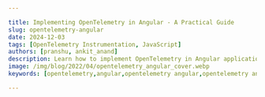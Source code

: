 ```yaml
---

title: Implementing OpenTelemetry in Angular - A Practical Guide
slug: opentelemetry-angular
date: 2024-12-03
tags: [OpenTelemetry Instrumentation, JavaScript]
authors: [pranshu, ankit_anand]
description: Learn how to implement OpenTelemetry in Angular applications for enhanced observability and performance monitoring. A comprehensive guide for developers.
image: /img/blog/2022/04/opentelemetry_angular_cover.webp
keywords: [opentelemetry,angular,opentelemetry angular,opentelemetry angular interceptor,opentelemetry angular example,javascript,apm tools,application performance monitoring]

---
```


<head>
  <script
    type="application/ld+json"
    dangerouslySetInnerHTML={{ __html: JSON.stringify({
  "@context": "https://schema.org",
  "@type": "TechArticle",
  "headline": "Implementing OpenTelemetry in Angular: A Practical Guide",
  "alternativeHeadline": "Enhance Angular app observability with OpenTelemetry instrumentation",
  "author": [
    {
      "@type": "Person",
      "name": "Pranshu"
    },
    {
      "@type": "Person",
      "name": "Ankit Anand"
    }
  ],
  "publisher": {
    "@type": "Organization",
    "name": "SigNoz",
    "logo": {
      "@type": "ImageObject",
      "url": "https://signoz.io/img/SigNozLogo-orange.svg"
    }
  },
  "datePublished": "2024-09-30T00:00:00Z",
  "dateModified": "2024-09-30T00:00:00Z",
  "mainEntityOfPage": {
    "@type": "WebPage",
    "@id": "https://signoz.io/blog/opentelemetry-angular/"
  },
  "description": "Learn how to implement OpenTelemetry in Angular applications for enhanced observability and performance monitoring. A comprehensive guide for developers.",
  "keywords": "opentelemetry, angular, opentelemetry angular, opentelemetry angular interceptor, opentelemetry angular example, javascript, apm tools, application performance monitoring",
  "articleSection": "Technology",
  "inLanguage": "en",
  "isPartOf": {
    "@type": "Blog",
    "name": "SigNoz Blog",
    "url": "https://signoz.io/blog/"
  },
  "about": [
    {
      "@type": "Thing",
      "name": "OpenTelemetry",
      "description": "An open-source observability framework for cloud-native software"
    },
    {
      "@type": "Thing",
      "name": "Angular",
      "description": "A platform for building mobile and desktop web applications"
    },
    {
      "@type": "Thing",
      "name": "Application Performance Monitoring",
      "description": "The practice of monitoring software applications to ensure they perform as expected"
    }
  ],
  "mentions": [
    {
      "@type": "SoftwareApplication",
      "name": "OpenTelemetry",
      "applicationCategory": "Observability Framework"
    },
    {
      "@type": "SoftwareApplication",
      "name": "Angular",
      "applicationCategory": "Web Application Framework"
    },
    {
      "@type": "SoftwareApplication",
      "name": "SigNoz",
      "applicationCategory": "Observability Platform"
    }
  ],
  "mainEntity": {
    "@type": "FAQPage",
    "mainEntity": [
      {
        "@type": "Question",
        "name": "How does OpenTelemetry differ from other Angular monitoring solutions?",
        "acceptedAnswer": {
          "@type": "Answer",
          "text": "OpenTelemetry stands out due to its vendor-neutral approach and comprehensive coverage of both frontend and backend operations. Unlike some Angular-specific solutions, OpenTelemetry allows for standardized instrumentation across your entire stack."
        }
      },
      {
        "@type": "Question",
        "name": "Can OpenTelemetry impact my Angular app's performance?",
        "acceptedAnswer": {
          "@type": "Answer",
          "text": "While OpenTelemetry does add some overhead, it's designed to be lightweight. With proper configuration and use of sampling techniques, the impact on your application's performance should be minimal."
        }
      },
      {
        "@type": "Question",
        "name": "Is it possible to use OpenTelemetry with existing monitoring tools?",
        "acceptedAnswer": {
          "@type": "Answer",
          "text": "Yes, OpenTelemetry is designed to be compatible with many existing monitoring solutions. You can often export OpenTelemetry data to your current tools, allowing for a gradual transition or hybrid approach."
        }
      },
      {
        "@type": "Question",
        "name": "How can I troubleshoot common OpenTelemetry issues in Angular?",
        "acceptedAnswer": {
          "@type": "Answer",
          "text": "Common issues often relate to context propagation or incorrect configuration. Start by verifying your setup, checking console outputs, and ensuring Zone Context is properly integrated. If problems persist, the OpenTelemetry community forums are an excellent resource for troubleshooting."
        }
      }
    ]
  },
  "tutorial": {
    "@type": "HowTo",
    "name": "How to Implement OpenTelemetry in Angular",
    "step": [
      {
        "@type": "HowToStep",
        "name": "Install SigNoz",
        "text": "Install SigNoz as the backend analysis tool for OpenTelemetry data."
      },
      {
        "@type": "HowToStep",
        "name": "Set up sample Angular app",
        "text": "Clone the sample Angular app repository for demonstration purposes."
      },
      {
        "@type": "HowToStep",
        "name": "Enable CORS in OTel Receiver",
        "text": "Configure CORS in the OpenTelemetry Collector to allow data transmission from your Angular app."
      },
      {
        "@type": "HowToStep",
        "name": "Install OpenTelemetry dependencies",
        "text": "Install necessary OpenTelemetry packages in your Angular project."
      },
      {
        "@type": "HowToStep",
        "name": "Update app.module.ts",
        "text": "Configure OpenTelemetry in your Angular application's main module."
      },
      {
        "@type": "HowToStep",
        "name": "Start the Angular app and backend API",
        "text": "Launch both the frontend and backend components of your application."
      },
      {
        "@type": "HowToStep",
        "name": "Generate sample data",
        "text": "Interact with your application to generate telemetry data."
      },
      {
        "@type": "HowToStep",
        "name": "Monitor with SigNoz",
        "text": "Use SigNoz to visualize and analyze the collected OpenTelemetry data."
      }
    ]
  }
}) }}
  />
</head>

Angular applications often grow in complexity, making it challenging to monitor performance and troubleshoot issues effectively. Enter OpenTelemetry: a powerful, vendor-neutral framework for telemetry collection. This guide will walk you through implementing OpenTelemetry in your Angular projects, enhancing your ability to observe and optimize your applications.

## What is OpenTelemetry and Why Use it in Angular?

[**OpenTelemetry**](https://opentelemetry.io/) is an open-source vendor-agnostic set of tools, APIs, and SDKs used to instrument applications to create and manage telemetry data(logs, metrics, and traces). It aims to make telemetry data(logs, metrics, and traces) a built-in feature of cloud-native software applications.

The telemetry data is then sent to an observability tool for storage and visualization.

{ /* <!--

![Implementi%20ebc9f/how_opentelemetry_fits.webp](Implementi%20ebc9f/how_opentelemetry_fits.webp)

--> */}

<figure data-zoomable align='center'>
<img src="/img/blog/2022/09/opentelemetry_architecture.webp" alt="How opentelemetry fits with an application" />
<figcaption><i>OpenTelemetry libraries instrument application code to generate telemetry data that is then sent to an observability tool for storage & visualization</i></figcaption>
</figure>

OpenTelemetry is the bedrock for setting up an observability framework. It also provides you the freedom to choose a backend analysis tool of your choice.

**Why should you consider using OpenTelemetry in your Angular applications?**

1. **Comprehensive insights**: OpenTelemetry offers a holistic view of your application's performance, covering both frontend and backend operations.
2. **Standardization**: It provides a unified approach to instrumentation across different languages and frameworks.
3. **Flexibility**: OpenTelemetry is vendor-neutral, allowing you to switch between different monitoring backends without changing your instrumentation code.
4. **Future-proofing**: As an industry-standard solution, OpenTelemetry ensures your observability strategy remains relevant and adaptable.

Compared to traditional monitoring solutions, OpenTelemetry offers greater flexibility and depth of insights. It allows you to trace requests across your entire stack, providing a more comprehensive understanding of your application's behavior.

## OpenTelemetry and SigNoz

In this article, we will use [**SigNoz**](https://signoz.io/) as our backend analysis tool. SigNoz is a full-stack open-source APM tool that can be used for storing and visualizing the telemetry data collected with OpenTelemetry. It is built natively on OpenTelemetry and supports OTLP data formats.

SigNoz provides query and visualization capabilities for the end-user and comes with out-of-box charts for application metrics, traces and logs. With metrics, traces, and logs under a single pane of glass, SigNoz can be a one-stop open source observability platform.

Now let’s get down to how to implement OpenTelemetry Angular libraries and then visualize the collected data in SigNoz.

## Running Angular application with OpenTelemetry

**Step 1: Create a SigNoz Cloud Account**

SigNoz cloud is the easiest way to run SigNoz. You can sign up [**here**](https://signoz.io/teams/) for a free account and get 30 days of unlimited access to all features.

After you sign up and verify your email, you will be provided with details of your SigNoz cloud instance. Once you set up your password and log in, you will be greeted with the following onboarding screen.

<figure data-zoomable align='center'>
<img src="/img/blog/2024/12/onboarding-screen.webp" alt="Onboarding screen in SigNoz" />
<figcaption><i>Onboarding screen in SigNoz</i></figcaption>
</figure>

Since we will be following instructions from the tutorial, you can skip onboarding by clicking on the SigNoz logo.

You will see the below screen:

<figure data-zoomable align='center'>
<img src="/img/blog/2024/12/services-tab.webp" alt="Services tab in SigNoz" />
<figcaption><i>Services tab in SigNoz</i></figcaption>
</figure>

For sending data to SigNoz cloud, you will be needing details like ingestion key and region. You can find them under **`Ingestion Settings`** under **`Settings`**.

<figure data-zoomable align='center'>
<img src="/img/opentelemetry/2024/06/ingestion-settings.webp" alt="Ingestion details for your SigNoz cloud account" />
<figcaption><i>Ingestion details for your SigNoz cloud account</i></figcaption>
</figure>


**Step 2: Get sample Angular app**

If you already have a sample Angular application, you can follow the steps below to instrument it for observability. Alternatively, you can use this [sample Angular app](https://github.com/SigNoz/angular-otel-native) provided. This app includes boilerplate code with instrumentation already set up.

While the app is pre-configured for instrumentation, you can follow along with the steps in this guide to replicate the instrumentation process in your own Angular applications.

**Step 3:  Install OpenTelemetry packages**

Install the necessary OpenTelemetry packages by running the following commands:

```jsx
npm install --save @opentelemetry/sdk-trace-web@^1.21.0                                                                   
npm install --save @opentelemetry/instrumentation@^0.48.0
npm install --save @opentelemetry/auto-instrumentations-web@^0.36.0
npm install --save @opentelemetry/exporter-trace-otlp-http@^0.48.0
npm install --save @opentelemetry/resources@^1.21.0
npm install --save @opentelemetry/propagator-b3@^1.21.0
npm install --save @opentelemetry/semantic-conventions@^1.21.0
```

```jsx
💡 If you face issues in dependency installation, please use `npm install --force`. 
```

**Step 4. Create an `instrument.ts` File**

In the **`src/app`** directory of your project folder, create a file named **`instrument.ts`** and add the following code to configure SigNoz cloud ingestion:

```jsx
import opentelemetry from '@opentelemetry/api';
import { registerInstrumentations } from '@opentelemetry/instrumentation';
import {
  WebTracerProvider,
  ConsoleSpanExporter,
  SimpleSpanProcessor,
  BatchSpanProcessor,
} from '@opentelemetry/sdk-trace-web';
import { getWebAutoInstrumentations } from '@opentelemetry/auto-instrumentations-web';
import { OTLPTraceExporter } from '@opentelemetry/exporter-trace-otlp-http';
import { Resource } from '@opentelemetry/resources';
import { B3Propagator } from '@opentelemetry/propagator-b3';
import { SemanticResourceAttributes } from '@opentelemetry/semantic-conventions';
import { OTLPMetricExporter } from '@opentelemetry/exporter-metrics-otlp-http';
import {
  MeterProvider,
  PeriodicExportingMetricReader,
} from '@opentelemetry/sdk-metrics';

const resource = Resource.default().merge(
  new Resource({
    [SemanticResourceAttributes.SERVICE_NAME]: 'signoz-angular-native',
    [SemanticResourceAttributes.SERVICE_VERSION]: '0.1.0',
  })
);

const provider = new WebTracerProvider({ resource });

provider.addSpanProcessor(new SimpleSpanProcessor(new ConsoleSpanExporter()));

provider.addSpanProcessor(
  new BatchSpanProcessor(
    new OTLPTraceExporter({
      url: 'https://ingest.<REGION>.signoz.cloud:443/v1/traces',
      headers: {
        'signoz-ingestion-key': '<SIGNOZ_INGESTION_KEY>',
      },
    })
  )
);

provider.register({
  propagator: new B3Propagator(),
});

registerInstrumentations({
  instrumentations: [
    getWebAutoInstrumentations({
      '@opentelemetry/instrumentation-document-load': {},
      '@opentelemetry/instrumentation-user-interaction': {},
      '@opentelemetry/instrumentation-fetch': {
        propagateTraceHeaderCorsUrls: /.+/,
      },
      '@opentelemetry/instrumentation-xml-http-request': {
        propagateTraceHeaderCorsUrls: /.+/,
      },
    }),
  ],
});

const metricReader = new PeriodicExportingMetricReader({
  exporter: new OTLPMetricExporter({
    url: 'https://ingest.<REGION>.signoz.cloud:443/v1/metrics',
    headers: {
      'signoz-ingestion-key': '<SIGNOZ_INGESTION_KEY>',
    },
  }),
  // Default is 60000ms (60 seconds). Set to 10 seconds for demonstrative purposes only.
  exportIntervalMillis: 6000,
});

const myServiceMeterProvider = new MeterProvider({
  resource,
  readers: [metricReader],
});

// Set this MeterProvider to be global to the app being instrumented.
opentelemetry.metrics.setGlobalMeterProvider(myServiceMeterProvider);

```

Replace:

- **`{REGION}`** with your SigNoz cloud region.
- **`{SIGNOZ_INGESTION_KEY}`** with the key found in your SigNoz account settings. You can read more about it [here](https://signoz.io/docs/ingestion/signoz-cloud/keys/).

Depending on the choice of your region for SigNoz cloud, the ingest endpoint will vary according to this table:

| Region | Endpoint |
| --- | --- |
| US | `ingest.us.signoz.cloud:443/v1/traces` |
| IN | `ingest.in.signoz.cloud:443/v1/traces` |
| EU | `ingest.eu.signoz.cloud:443/v1/traces` |

**Step 5.** **Import `instrument.ts` in `main.ts`**

Add the following line to the imports section of your **`main.ts`** file, located in **`src/main.ts`**:

```jsx
import './app/instrument';
```

This imports the **`instrument.ts`** file you created earlier at **`src/app/instrument.ts`** and ensures that your OpenTelemetry configuration is initialized when the application starts.

After adding this line, your **`main.ts`** file should look like this:

```jsx
import { bootstrapApplication } from '@angular/platform-browser';
import { appConfig } from './app/app.config';
import { AppComponent } from './app/app.component';
import './app/instrument';

bootstrapApplication(AppComponent, appConfig)
  .catch((err) => console.error(err));
```

**Step 6.** **Run the Application**

Start the Angular app:

```jsx
ng serve
```

<figure data-zoomable align='center'>
<img src="/img/blog/2024/12/application-started.webp" alt="Application started" />
<figcaption><i>Application started</i></figcaption>
</figure>

You should be able to access the application at **`http://localhost:4200`**:

<figure data-zoomable align='center'>
<img src="/img/blog/2024/12/application-ui.webp" alt="Application UI" />
<figcaption><i>Application UI</i></figcaption>
</figure>

**Step 7: Generate Trace Data**

Applications will not produce traces unless they are being interacted with, and OpenTelemetry will often buffer data before sending. So you need to interact with your application and wait for some time to see your tracing data in SigNoz. For example, perform actions like triggering web requests, navigating through the app, or refreshing the page multiple times. Wait a few moments to allow traces to propagate and appear in SigNoz.

**Step 8: View Your Application in SigNoz**

Log in to your SigNoz Cloud account. Navigate to the **`Services`** tab and click the refresh button in the top-right corner. After refreshing, your application should appear in the list of services. 

The displayed application service name will correspond to the name defined in your **`instrument.ts`** file.

<figure data-zoomable align='center'>
<img src="/img/blog/2024/12/services-tab-angular.webp" alt="Angular app listed under services" />
<figcaption><i>Services tab in SigNoz</i></figcaption>
</figure>

Select your application from the list to access its metrics overview. Here, you can monitor essential details like latency, request rates, Apdex scores, and key operations.

<figure data-zoomable align='center'>
<img src="/img/blog/2024/12/metrics-overview.webp" alt="Metrics overview" />
<figcaption><i>Metrics overview</i></figcaption>
</figure>

Switch to the **`Traces`** tab to analyze trace data for your application. Use filters to refine the results based on specific criteria, such as endpoints or timeframes.

<figure data-zoomable align='center'>
<img src="/img/blog/2024/12/traces-tab-signoz-angular.webp" alt="Traces tab in SigNoz" />
<figcaption><i>Traces tab in SigNoz</i></figcaption>
</figure>

Click on any trace in the list to view detailed information about the operation, including its timeline, associated spans, and any errors. This allows you to analyze performance and troubleshoot issues effectively.

<figure data-zoomable align='center'>
<img src="/img/blog/2024/12/traces-details-angular.webp" alt="Trace details" />
<figcaption><i>Trace details</i></figcaption>
</figure>

## Benefits of Using OpenTelemetry with Angular

Implementing OpenTelemetry in Angular applications offers numerous advantages for developers and organizations. Let's explore the key benefits and specific use cases:

### 1. Comprehensive Observability

**Benefit:** OpenTelemetry provides a unified approach to observability, covering traces, metrics, and logs.

**Use Case:** In a complex Angular application with multiple services and APIs, OpenTelemetry can trace user interactions from the frontend through various backend services, providing a complete picture of the application's behavior.

**Performance Improvement:** Identifying bottlenecks across the entire application stack, potentially reducing end-to-end response times by 30-50% in complex scenarios.

### 2. Vendor Neutrality

**Benefit:** OpenTelemetry's vendor-neutral approach allows you to switch between different observability backends without changing your instrumentation code.

**Use Case:** An organization using a commercial APM tool can gradually transition to an open-source solution like SigNoz without rewriting its instrumentation, saving weeks of development time.

**Performance Improvement:** Flexibility to choose the most performant or cost-effective backend for your specific needs, potentially reducing observability costs by 40-60%.

### 3. Detailed Frontend Performance Insights

**Benefit:** OpenTelemetry can provide granular insights into Angular-specific operations and user interactions.

**Use Case:** Tracking component render times, change detection cycles, and user interactions (like button clicks or form submissions) to identify UI performance issues.

**Performance Improvement:** Fine-tuning based on these insights can lead to 20-40% improvement in perceived application responsiveness.

### 4. Correlation Between Frontend and Backend

**Benefit:** OpenTelemetry allows for tracing requests from the user's browser through your Angular app and into backend services.

**Use Case:** Debugging a slow user transaction by following its path through the entire system, from UI interaction to database queries.

**Performance Improvement:** This end-to-end visibility can lead to more efficient problem resolution, reducing MTTR (Mean Time To Resolution) by up to 70%.

### 5. Custom Business Metrics

**Benefit:** OpenTelemetry allows you to define and track custom metrics that are specific to your business logic.

**Use Case:** In an e-commerce Angular application, you can track metrics like cart abandonment rate, checkout flow efficiency, or product search accuracy.

**Performance Improvement:** Insights from custom metrics can drive UX improvements, potentially increasing conversion rates by 10-20%.

### 6. Improved Error Tracking and Debugging

**Benefit:** OpenTelemetry provides detailed context around errors, including the full trace leading up to the error.

**Use Case:** When a user reports an error, developers can see the exact sequence of events and state of the application at the time of the error.

**Performance Improvement:** This context can reduce debugging time by 40-60%, leading to faster issue resolution and improved application stability.

### 7. Performance Baseline and Regression Detection

**Benefit:** Continuous monitoring with OpenTelemetry allows you to establish performance baselines and detect regressions quickly.

**Use Case:** Automatically detecting performance degradation after a new deployment, allowing for quick rollback or fixes.

**Performance Improvement:** Early detection of performance issues can prevent 90% of performance-related user complaints before they occur.

### 8. Load Testing and Capacity Planning

**Benefit:** OpenTelemetry data can inform load testing strategies and capacity planning.

**Use Case:** Using production telemetry data to simulate realistic load scenarios and predict infrastructure needs for upcoming high-traffic events.

**Performance Improvement:** More accurate capacity planning can lead to 20-30% cost savings on infrastructure while ensuring application performance during peak loads.

By leveraging these benefits, Angular developers can create more robust, performant, and user-friendly applications while also streamlining their development and operations processes.

## Common Challenges and Troubleshooting Tips for OpenTelemetry in Angular

When implementing OpenTelemetry in Angular applications, you may encounter several challenges. Here are some common issues and their solutions:

### 1. Context Propagation Issues

**Challenge:** Traces not connecting properly across different services or components.

**Solution:**

- Ensure that the **`W3CTraceContextPropagator`** is properly configured in your **`app.module.ts`**.
- Use the **`@opentelemetry/context-zone`** package to manage context in Angular's Zone.js.

Example configuration:

```jsx
import { W3CTraceContextPropagator } from '@opentelemetry/core';
import { ZoneContextManager } from '@opentelemetry/context-zone';

*// In your OpenTelemetry configuration*const provider = new WebTracerProvider({
  *// ... other config*});

provider.register({
  propagator: new W3CTraceContextPropagator(),
  contextManager: new ZoneContextManager()
});
```

### 2. Performance Overhead

**Challenge:** Noticeable performance degradation after implementing OpenTelemetry.

**Solution:**

- Use sampling to reduce the volume of telemetry data.
- Optimize your instrumentation by focusing on critical paths.

Example of configuring a sampler:

```jsx
import { ParentBasedSampler, TraceIdRatioBasedSampler } from '@opentelemetry/core';

const sampler = new ParentBasedSampler({
  root: new TraceIdRatioBasedSampler(0.5), *// Sample 50% of traces*});

const provider = new WebTracerProvider({
  sampler,
  *// ... other config*});
```

### 3. Asynchronous Operations Not Being Traced

**Challenge:** Traces not capturing asynchronous operations correctly.

**Solution:**

- Ensure that Zone.js is properly integrated with OpenTelemetry.
- Manually create spans for complex asynchronous operations.

Example of manually creating a span:

```jsx
import { trace } from '@opentelemetry/api';

async function complexOperation() {
  const span = trace.getTracer('my-tracer').startSpan('complexOperation');
  try {
    *// Perform async operation*await someAsyncTask();
    span.end();
  } catch (error) {
    span.recordException(error);
    span.end();
    throw error;
  }
}
```

### 4. Incorrect Configuration of Exporters

**Challenge:** Telemetry data not reaching the backend (e.g., SigNoz).

**Solution:**

- Double-check the exporter configuration, especially the endpoint URLs.
- Ensure that CORS is properly configured if your collector is on a different domain.

Example of configuring the OTLPTraceExporter:

```jsx
import { OTLPTraceExporter } from '@opentelemetry/exporter-trace-otlp-http';

const exporter = new OTLPTraceExporter({
  url: 'http://your-collector-url:4318/v1/traces', *// Adjust this URL*});

const provider = new WebTracerProvider();
provider.addSpanProcessor(new BatchSpanProcessor(exporter));
```

### 5. Handling Third-Party Libraries

**Challenge:** Difficulty in tracing operations within third-party libraries.

**Solution:**

- Use auto-instrumentation packages when available.
- For libraries without auto-instrumentation, wrap their methods with custom spans.

Example of wrapping a third-party library method:

```jsx
import { trace } from '@opentelemetry/api';

function wrapThirdPartyMethod(originalMethod) {
  return function(...args) {
    const span = trace.getTracer('my-tracer').startSpan('thirdPartyOperation');
    try {
      const result = originalMethod.apply(this, args);
      span.end();
      return result;
    } catch (error) {
      span.recordException(error);
      span.end();
      throw error;
    }
  }
}

*// Usage*
thirdPartyLibrary.someMethod = wrapThirdPartyMethod(thirdPartyLibrary.someMethod);
```

By being aware of these common challenges and their solutions, you can more effectively implement and troubleshoot OpenTelemetry in your Angular applications.

## Comparison: OpenTelemetry vs Other Monitoring Solutions for Angular

Developers have several options when choosing a monitoring solution for Angular applications. Here's how OpenTelemetry compares to other popular monitoring solutions:

### OpenTelemetry vs Google Analytics

| Item | OpenTelemetry | Google Analytics |
| --- | --- | --- |
| Primary Focus | Application Performance | User Behavior |
| Customizability | Highly customizable | Limited customization |
| Data Ownership | Self-hosted or choice of backend | Google-hosted |
| Technical Depth | Deep technical insights | Surface-level technical data |
| Cost | Open-source, backend costs vary | Free tier available, paid for advanced features |

**Key Difference:** OpenTelemetry provides deep technical insights into application performance, while Google Analytics focuses on user behavior and high-level metrics.

### OpenTelemetry vs New Relic

| Feature | OpenTelemetry | New Relic |
| --- | --- | --- |
| Vendor Lock-in | No lock-in | Proprietary solution |
| Setup Complexity | Moderate | Low |
| Customizability | Highly customizable | Customizable within platform limits |
| Cost | Open-source, backend costs vary | Subscription-based, can be expensive at scale |
| Out-of-the-box Features | Requires configuration | Many features available immediately |

**Key Difference:** OpenTelemetry offers more flexibility and avoids vendor lock-in, while New Relic provides a more turnkey solution with a steeper cost curve.

### OpenTelemetry vs Sentry

| Feature | OpenTelemetry | Sentry |
| --- | --- | --- |
| Primary Focus | Comprehensive observability | Error tracking and performance |
| Language Support | Wide language support | Wide language support |
| Integration Effort | Moderate | Low |
| Real User Monitoring | Possible with custom implementation | Built-in RUM features |
| Cost | Open-source, backend costs vary | Free tier, paid plans for advanced features |

**Key Difference:** OpenTelemetry provides a more comprehensive observability solution, while Sentry excels in error tracking and offers easier integration for basic use cases.

### OpenTelemetry vs Custom Logging Solution

| Feature | OpenTelemetry | Custom Logging |
| --- | --- | --- |
| Standards Compliance | Industry standard | Custom implementation |
| Community Support | Large community | No community support |
| Integration with Tools | Wide range of integrations | Limited to custom integrations |
| Development Time | Reduced development time | Significant development time |
| Scalability | Designed for scale | Depends on implementation |

**Key Difference:** OpenTelemetry provides a standardized, scalable solution with community support, while custom logging offers maximum control but requires significant development effort.

## Best Practices for Configuring OpenTelemetry in Production Angular Environments

When deploying Angular applications instrumented with OpenTelemetry to production, it's crucial to optimize for performance, reliability, and security. Here are some best practices to consider:

### 1. Implement Proper Sampling

- Use intelligent sampling to reduce data volume without losing important information.
- Consider using a parent-based sampler to maintain consistency across traces.

Example configuration:

```jsx
import { ParentBasedSampler, TraceIdRatioBasedSampler } from '@opentelemetry/core';

const sampler = new ParentBasedSampler({
  root: new TraceIdRatioBasedSampler(0.1), *// Sample 10% of traces*});

const provider = new WebTracerProvider({
  sampler,
  *// other config...*});
```

### 2. Use Batch Processing

- Implement batch processing to reduce network overhead and improve performance.

Example:

```jsx
import { BatchSpanProcessor } from '@opentelemetry/sdk-trace-base';
import { OTLPTraceExporter } from '@opentelemetry/exporter-trace-otlp-http';

const exporter = new OTLPTraceExporter({
  url: 'https://your-collector-endpoint',
});

const provider = new WebTracerProvider();
provider.addSpanProcessor(new BatchSpanProcessor(exporter, {
  maxQueueSize: 100,
  maxExportBatchSize: 10,
  scheduledDelayMillis: 500,
}));
```

### 3. Secure Your Data

- Use HTTPS for all communication with your collector.
- Implement proper authentication for your collector endpoints.
- Be cautious about what data you include in spans, avoiding sensitive information.

### 4. Optimize Performance

- Use async operations where possible to avoid blocking the main thread.
- Implement custom spans judiciously, focusing on critical paths and operations.

Example of an optimized custom span:

```jsx
import { trace } from '@opentelemetry/api';

async function performCriticalOperation() {
  const span = trace.getTracer('critical-ops').startSpan('criticalOperation');
  try {
    *// Perform operation*const result = await someAsyncOperation();
    span.setAttributes({ 'operation.result': result });
    return result;
  } catch (error) {
    span.recordException(error);
    throw error;
  } finally {
    span.end();
  }
}
```

### 5. Implement Proper Error Handling

- Ensure all exceptions are properly caught and recorded in spans.
- Use span events to record important application events.

### 6. Use Resource Detection

- Implement resource detection to automatically capture environment information.

Example:

```jsx
import { Resource } from '@opentelemetry/resources';
import { SemanticResourceAttributes } from '@opentelemetry/semantic-conventions';

const resource = Resource.default().merge(
  new Resource({
    [SemanticResourceAttributes.SERVICE_NAME]: 'my-angular-app',
    [SemanticResourceAttributes.SERVICE_VERSION]: '1.0.0',
    environment: 'production',
  })
);

const provider = new WebTracerProvider({
  resource: resource,
  *// other config...*});
```

### 7. Monitor Your Monitoring

- Implement health checks for your OpenTelemetry pipeline.
- Set up alerts for issues with data collection or exporting.

## Conclusion

Using OpenTelemetry Angular libraries, you can instrument your frontend applications for end-to-end tracing. You can then use an open-source APM tool like [SigNoz](https://signoz.io/) to ensure the smooth performance of your Angular apps.

OpenTelemetry is the future for setting up observability for cloud-native apps. It is backed by a huge community and covers a wide variety of technology and frameworks. Using OpenTelemetry, engineering teams can instrument polyglot and distributed applications with peace of mind.

Using SigNoz to monitor your Angular applications offers several advantages:

- **Real-Time Insights**: Track critical performance metrics such as success rates, execution durations, and failure counts in real-time.
- **Intuitive Dashboards**: SigNoz provides visually appealing dashboards that make it easy to analyze key metrics, pinpoint issues, and optimize application performance.
    
    ![SigNoz: metrics and dashboards](https://signoz.io/img/guides/2024/11/is-there-a-way-to-monitor-kube-cron-jobs-using-prometheus-image%207.webp)
    
    SigNoz: metrics and dashboards
    
- **Proactive Monitoring**: With advanced [**alerting capabilities**](https://signoz.io/alerts-management/), SigNoz notifies you of critical failures or performance bottlenecks, empowering faster troubleshooting and maintaining smooth operations.
    
    ![SigNoz alerting capabilities](https://signoz.io/img/guides/2024/11/is-there-a-way-to-monitor-kube-cron-jobs-using-prometheus-image%208.webp)
    
    SigNoz alerting capabilities
    

By combining OpenTelemetry and SigNoz, you can establish a powerful observability framework, ensuring your Angular applications are performant.

<GetStartedSigNoz />

## FAQs

### How does OpenTelemetry differ from other Angular monitoring solutions?

OpenTelemetry stands out due to its vendor-neutral approach and comprehensive coverage of both frontend and backend operations. Unlike some Angular-specific solutions, OpenTelemetry allows for standardized instrumentation across your entire stack.

### Can OpenTelemetry impact my Angular app's performance?

While OpenTelemetry does add some overhead, it's designed to be lightweight. With proper configuration and use of sampling techniques, the impact on your application's performance should be minimal.

### Is it possible to use OpenTelemetry with existing monitoring tools?

Yes, OpenTelemetry is designed to be compatible with many existing monitoring solutions. You can often export OpenTelemetry data to your current tools, allowing for a gradual transition or hybrid approach.

### How can I troubleshoot common OpenTelemetry issues in Angular?

Common issues often relate to context propagation or incorrect configuration. Start by verifying your setup, checking console outputs, and ensuring Zone Context is properly integrated. If problems persist, the OpenTelemetry community forums are an excellent resource for troubleshooting.

---

**Further Reading**

[**Monitor gRPC calls with OpenTelemetry**](https://signoz.io/blog/opentelemetry-grpc-golang/)

[**Distributed Tracing for a nodejs application**](https://signoz.io/blog/distributed-tracing-nodejs/)
